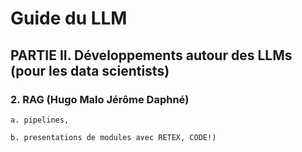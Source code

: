 # Guide du LLM

## PARTIE II. Développements autour des LLMs (pour les data scientists)

### 2. RAG (Hugo Malo Jérôme Daphné)

	a. pipelines,
 
	b. presentations de modules avec RETEX, CODE!)
